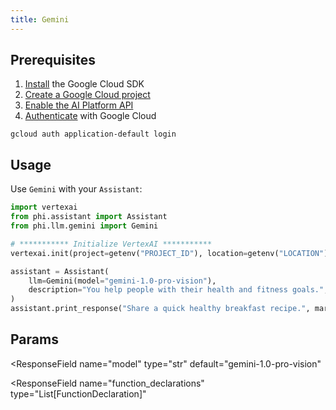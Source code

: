 ```yaml
---
title: Gemini
---
```


## Prerequisites

1. [Install](https://cloud.google.com/sdk/docs/install) the Google Cloud SDK
2. [Create a Google Cloud project](https://cloud.google.com/resource-manager/docs/creating-managing-projects)
3. [Enable the AI Platform API](https://console.cloud.google.com/flows/enableapi?apiid=aiplatform.googleapis.com)
4. [Authenticate](https://cloud.google.com/sdk/docs/initializing) with Google Cloud

```shell
gcloud auth application-default login
```

## Usage

Use `Gemini` with your `Assistant`:

<CodeGroup>

```python assistant.py
import vertexai
from phi.assistant import Assistant
from phi.llm.gemini import Gemini

# *********** Initialize VertexAI ***********
vertexai.init(project=getenv("PROJECT_ID"), location=getenv("LOCATION"))

assistant = Assistant(
    llm=Gemini(model="gemini-1.0-pro-vision"),
    description="You help people with their health and fitness goals.",
)
assistant.print_response("Share a quick healthy breakfast recipe.", markdown=True)
```

</CodeGroup>

## Params

<ResponseField name="name" type="str" default="Gemini"></ResponseField>
<ResponseField
  name="model"
  type="str"
  default="gemini-1.0-pro-vision"
></ResponseField>
<ResponseField name="generation_config" type="Any"></ResponseField>
<ResponseField name="safety_settings" type="Any"></ResponseField>
<ResponseField
  name="function_declarations"
  type="List[FunctionDeclaration]"
></ResponseField>
<ResponseField name="generative_model" type="GenerativeModel"></ResponseField>
